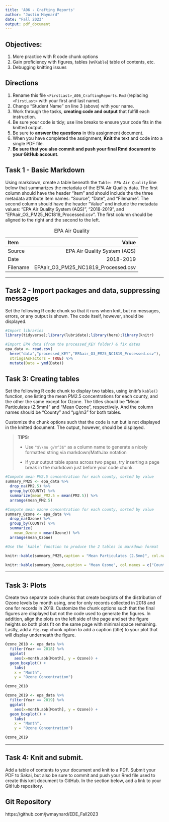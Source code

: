 ```yaml
---
title: 'A06 - Crafting Reports'
author: "Justin Maynard" 
date: "Fall 2023"
output: pdf_document
---
```


## Objectives:

1.  More practice with R code chunk options
1.  Gain proficiency with figures, tables (w/`Kable`) table of contents, etc.
1.  Debugging knitting issues

## Directions

1.  Rename this file `<FirstLast>_A06_CraftingReports.Rmd` (replacing `<FirstLast>` with your first and last name).
1.  Change "Student Name" on line 3 (above) with your name.
1.  Work through the tasks, **creating code and output** that fulfill each instruction.
1.  Be sure your code is tidy; use line breaks to ensure your code fits in the knitted output.
1.  Be sure to **answer the questions** in this assignment document.
1.  When you have completed the assignment, **Knit** the text and code into a single PDF file.
1.  **Be sure that you also commit and push your final Rmd document to your GitHub account**.

## Task 1 - Basic Markdown

Using markdown, create a table beneath the `Table: EPA Air Quality` line below that summarizes the metadata of the EPA Air Quality data. The first column should have the header "Item" and should include the the three metadata attribute item names: "Source", "Date", and "Filename". The second column should have the header "Value" and include the metadata values: "EPA Air Quality System (AQS)", "2018-2019", and "EPAair_O3_PM25_NC1819_Processed.csv". The first column should be aligned to the right and the second to the left.

Table: EPA Air Quality

|Item   | Value
|:----------|----------:|
|Source  |   EPA Air Quality System (AQS)|
|Date |   2018-2019|
|Filename |  EPAair_O3_PM25_NC1819_Processed.csv|
\newpage

---

## Task 2 - Import packages and data, suppressing messages

Set the following R code chunk so that it runs when knit, but no messages, errors, or any output is shown. The code itself, however, should be displayed.

```r
#Import libraries
library(tidyverse);library(lubridate);library(here);library(knitr)

#Import EPA data (from the processed_KEY folder) & fix dates
epa_data <- read.csv(
  here("data","processed_KEY","EPAair_O3_PM25_NC1819_Processed.csv"),
  stringsAsFactors = TRUE) %>% 
  mutate(Date = ymd(Date))
```
\newpage
---

## Task 3: Creating tables

Set the following R code chunk to display two tables, using knitr's `kable()` function, one listing the mean PM2.5 concentrations for each county, and the other the same except for Ozone. The titles should be "Mean Particulates (2.5mm)" and "Mean Ozone", respectively. And the column names should be "County" and "µg/m3" for both tables.

Customize the chunk options such that the code is run but is not displayed in the knitted document. The output, however, should be displayed.

> **TIPS:**
>
> -   Use `"$\\mu g/m^3$"` as a column name to generate a nicely formatted string via markdown/MathJax notation
>
> -   If your output table spans across two pages, try inserting a page break in the markdown just before your code chunk.


```r
#Compute mean PM2.5 concentration for each county, sorted by value
summary_PM25 <- epa_data %>% 
  drop_na(PM2.5) %>% 
  group_by(COUNTY) %>% 
  summarize(mean_PM2.5 = mean(PM2.5)) %>% 
  arrange(mean_PM2.5)

#Compute mean ozone concentration for each county, sorted by value
summary_Ozone <- epa_data %>% 
  drop_na(Ozone) %>% 
  group_by(COUNTY) %>% 
  summarize(
    mean_Ozone = mean(Ozone)) %>% 
  arrange(mean_Ozone)

#Use the `kable` function to produce the 2 tables in markdown format

```

```r
knitr::kable(summary_PM25,caption = "Mean Particulates (2.5mm)", col.names = c("County", "$\\mu g/m^3$"))

```

```r
knitr::kable(summary_Ozone,caption = "Mean Ozone", col.names = c("County", "$\\mu g/m^3$"))
```

---

## Task 3: Plots

Create two separate code chunks that create boxplots of the distribution of Ozone levels by month using, one for only records collected in 2018 and one for records in 2019. Customize the chunk options such that the final figures are displayed but not the code used to generate the figures. In addition, align the plots on the left side of the page and set the figure heights so both plots fit on the same page with minimal space remaining. Lastly, add a `fig.cap` chunk option to add a caption (title) to your plot that will display underneath the figure.

```r


Ozone_2018 <- epa_data %>% 
  filter(Year == 2018) %>% 
  ggplot(
    aes(x=month.abb[Month], y = Ozone)) + 
  geom_boxplot() + 
    labs(
    x = "Month", 
    y = "Ozone Concentration")

Ozone_2018
```

```r
Ozone_2019 <- epa_data %>% 
  filter(Year == 2019) %>% 
  ggplot(
    aes(x=month.abb[Month], y = Ozone)) + 
  geom_boxplot() + 
    labs(
    x = "Month", 
    y = "Ozone Concentration")

Ozone_2019
```


---
\newpage

## Task 4: Knit and submit.
Add a table of contents to your document and knit to a PDF. Submit your PDF to Sakai, but also be sure to commit and push your Rmd file used to create this knit document to GitHub. In the section below, add a link to your GitHub repository. 

## Git Repository
https://github.com/jwmaynard/EDE_Fall2023

